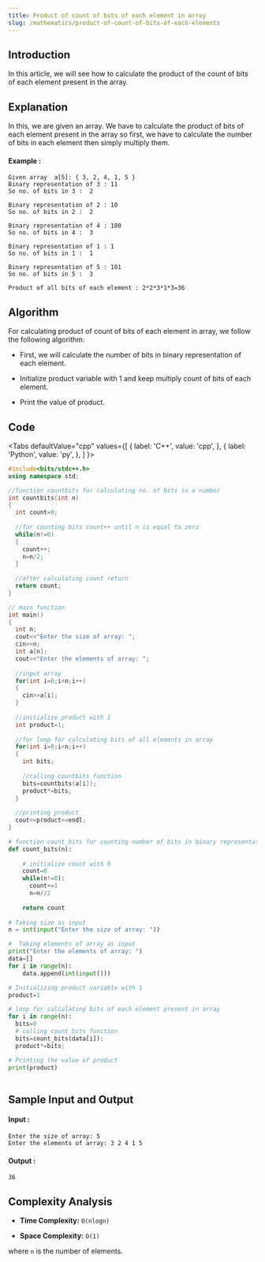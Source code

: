 ```yaml
---
title: Product of count of bits of each element in array
slug: /mathematics/product-of-count-of-bits-of-each-elements
---
```


## Introduction

In this article, we will see how to calculate the product of the count of bits of each element present in the array.  

## Explanation 

In this, we are given an array. We have to calculate the product of bits of each element present in the array so first, we have to calculate the number of bits in each element then simply multiply them.

#### Example :

```
Given array  a[5]: { 3, 2, 4, 1, 5 }
Binary representation of 3 : 11
So no. of bits in 3 :  2

Binary representation of 2 : 10
So no. of bits in 2 :  2

Binary representation of 4 : 100
So no. of bits in 4 :  3

Binary representation of 1 : 1
So no. of bits in 1 :  1

Binary representation of 5 : 101
So no. of bits in 5 :  3

Product of all bits of each element : 2*2*3*1*3=36

```
## Algorithm

For calculating product of count of bits of each element in array, we follow the following algorithm:

* First, we will calculate the number of bits in binary representation of each element.

* Initialize product variable with 1 and keep multiply count of bits of each element.

* Print the value of product.

## Code


<Tabs
  defaultValue="cpp"
  values={[
    { label: 'C++', value: 'cpp', },
    { label: 'Python', value: 'py', },
  ]
}>
<TabItem value="cpp">

```cpp
#include<bits/stdc++.h>
using namespace std;

//function countbits for calculating no. of bits in a number
int countbits(int n)
{
  int count=0;
  
  //for counting bits count++ until n is equal to zero
  while(n!=0)
  {
    count++;
    n=n/2;
  }
  
  //after calculating count return
  return count;
}

// main function
int main()
{
  int n;
  cout<<"Enter the size of array: ";
  cin>>n;
  int a[n];
  cout<<"Enter the elements of array: ";
  
  //input array
  for(int i=0;i<n;i++)
  {
    cin>>a[i];
  }
    
  //initialize product with 1
  int product=1;
  
  //for loop for calculating bits of all elements in array
  for(int i=0;i<n;i++)
  {
    int bits;
    
    //calling countbits function
    bits=countbits(a[i]);
    product*=bits;
  }
  
  //printing product 
  cout<<product<<endl;
}

```
</TabItem>

<TabItem value="py">

```python   
# function count_bits for counting number of bits in binary representation
def count_bits(n):
    
    # initialize count with 0
    count=0
    while(n!=0):
      count+=1
      n=n//2
    
    return count
  
# Taking size as input 
n = int(input("Enter the size of array: "))

#  Taking elements of array as input
print("Enter the elements of array: ")
data=[]
for i in range(n):
    data.append(int(input()))

# Initializing product variable with 1
product=1

# loop for calculating bits of each element present in array
for i in range(n):
  bits=0
  # calling count_bits function
  bits=count_bits(data[i]);
  product*=bits;

# Printing the value of product
print(product)
     
```
</TabItem>
</Tabs>

## Sample Input and Output

#### Input :

```
Enter the size of array: 5
Enter the elements of array: 3 2 4 1 5

```
#### Output :

```
36
```

## Complexity Analysis
 
- **Time Complexity:** `O(nlogn)`

- **Space Complexity:** `O(1)`

where `n` is the number of elements.
